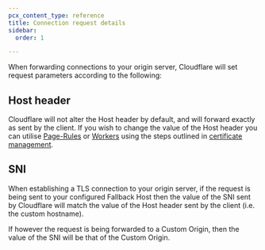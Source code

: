 ```yaml
---
pcx_content_type: reference
title: Connection request details
sidebar:
  order: 1

---
```


When forwarding connections to your origin server, Cloudflare will set request parameters according to the following:

## Host header

Cloudflare will not alter the Host header by default, and will forward exactly as sent by the client. If you wish to change the value of the Host header you can utilise [Page-Rules](/workers/configuration/workers-with-page-rules/) or [Workers](/workers/) using the steps outlined in [certificate management](/cloudflare-for-platforms/cloudflare-for-saas/security/certificate-management/).

## SNI

When establishing a TLS connection to your origin server, if the request is being sent to your configured Fallback Host then the value of the SNI sent by Cloudflare will match the value of the Host header sent by the client (i.e. the custom hostname).

If however the request is being forwarded to a Custom Origin, then the value of the SNI will be that of the Custom Origin.
